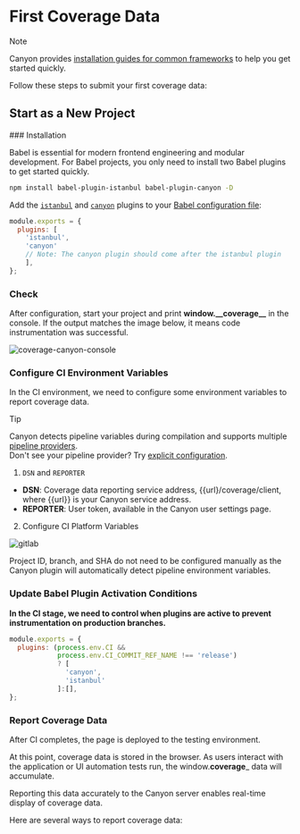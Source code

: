 
# First Coverage Data

> [!NOTE]
>
> Canyon provides [installation guides for common frameworks](/docs/installation/getting-started) to help you get started quickly.

Follow these steps to submit your first coverage data:

## Start as a New Project

<Steps>
  ### Installation

Babel is essential for modern frontend engineering and modular development. For Babel projects, you only need to install two Babel plugins to get started quickly.

```sh npm2yarn
npm install babel-plugin-istanbul babel-plugin-canyon -D
```

Add the [`istanbul`](https://www.npmjs.com/package/babel-plugin-istanbul) and [`canyon`](https://www.npmjs.com/package/babel-plugin-canyon) plugins to your [Babel configuration file](https://babeljs.io/docs/config-files#configuration-file-types):

  ```js filename="babel.config.js" {3,4} copy
  module.exports = {
    plugins: [
      'istanbul',
      'canyon'
      // Note: The canyon plugin should come after the istanbul plugin
      ],
  };
  ```

### Check

After configuration, start your project and print **window.\_\_coverage\_\_** in the console. If the output matches the image below, it means code instrumentation was successful.

 ![coverage-canyon-console](https://cdn.jsdelivr.net/gh/canyon-project/assets/docs/static/docs/getting-started/first-coverage/coverage-canyon-console.png)

### Configure CI Environment Variables

In the CI environment, we need to configure some environment variables to report coverage data.

> [!TIP]
>
> Canyon detects pipeline variables during compilation and supports multiple [pipeline providers](/docs/reference/provider).<br/>
> Don't see your pipeline provider? Try [explicit configuration](/docs/ecosystem/babel-plugin-canyon#configuration).


1. `DSN` and `REPORTER`

- **DSN**: Coverage data reporting service address, \{\{url\}\/coverage/client, where \{\{url\}\} is your Canyon service address.
- **REPORTER**: User token, available in the Canyon user settings page.

2. Configure CI Platform Variables

 ![gitlab](https://cdn.jsdelivr.net/gh/canyon-project/assets/docs/static/docs/getting-started/first-coverage/gitlab-var-config.png)

<Callout type="info" emoji="ℹ️">
  Project ID, branch, and SHA do not need to be configured manually as the Canyon plugin will automatically detect pipeline environment variables.
</Callout>

  ### Update Babel Plugin Activation Conditions

  __In the CI stage, we need to control when plugins are active to prevent instrumentation on production branches.__

  ```js {2,3} copy
  module.exports = {
    plugins: (process.env.CI &&
              process.env.CI_COMMIT_REF_NAME !== 'release')
              ? [
                'canyon',
                'istanbul'
              ]:[],
  };
  ```

  ### Report Coverage Data

  After CI completes, the page is deployed to the testing environment.

  At this point, coverage data is stored in the browser. As users interact with the application or UI automation tests run, the window.__coverage___ data will accumulate.

  Reporting this data accurately to the Canyon server enables real-time display of coverage data.


  Here are several ways to report coverage data:

  <Cards>
  <Cards.Card
    title="UI Automation Testing"
    href="/docs/end-to-end-testing/playwright"
  />
  <Cards.Card
    title="Manual Testing"
    href="/docs/ecosystem/canyon-extension"
  />
</Cards>
</Steps>
